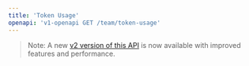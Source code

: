 ```yaml
---
title: 'Token Usage'
openapi: 'v1-openapi GET /team/token-usage'
---
```


> Note: A new [v2 version of this API](/api-reference/endpoint/token-usage) is now available with improved features and performance.
